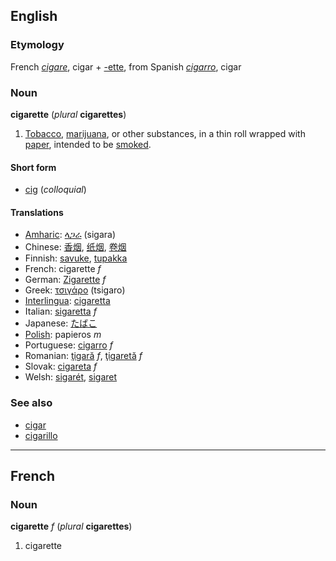 ==English==
===Etymology===
French ''[[cigare]]'', cigar + [[-ette]], from Spanish ''[[cigarro]]'', cigar

===Noun===
'''cigarette''' (''plural'' '''cigarettes''')

# [[Tobacco]], [[marijuana]], or other substances, in a thin roll wrapped with [[paper]], intended to be [[smoke]]d.

====Short form====
*[[cig]] (''colloquial'')

====Translations====
*[[Amharic]]: [[ላጋራ]] (sigara)
*Chinese: [[香烟]], [[纸烟]], [[卷烟]]
*Finnish: [[savuke]], [[tupakka]]
*French: cigarette ''f''
*German: [[Zigarette]] ''f''
*Greek: [[τσιγάρο]] (tsigaro)
*[[Interlingua]]: [[cigaretta]]
*Italian: [[sigaretta]] ''f''
*Japanese: [[たばこ]]
*[[Polish]]: papieros ''m''
*Portuguese: [[cigarro]] ''f''
*Romanian: [[ţigară]] ''f'', [[ţigaretă]] ''f''
*Slovak: [[cigareta]] ''f''
*Welsh: [[sigarét]], [[sigaret]]

===See also===
*[[cigar]]
*[[cigarillo]]

----
==French==
===Noun===
'''cigarette''' ''f'' (''plural'' '''cigarettes''')

#cigarette